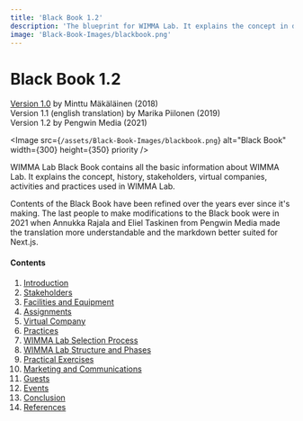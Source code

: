 ```yaml
---
title: 'Black Book 1.2'
description: 'The blueprint for WIMMA Lab. It explains the concept in detail: how virtual companies operate and what kind of practices are utilized, from daily routines to special events.'
image: 'Black-Book-Images/blackbook.png'
---
```


# Black Book 1.2

[Version 1.0](http://wimmalab.pages.labranet.jamk.fi/site/media/WIMMALab-BlackBook-1.0.ec5daf40.pdf) by Minttu Mäkäläinen (2018)  
Version 1.1 (english translation) by Marika Piilonen (2019)  
Version 1.2 by Pengwin Media (2021)

<Image src={`/assets/Black-Book-Images/blackbook.png`} alt="Black Book" width={300} height={350} priority />

WIMMA Lab Black Book contains all the basic information about WIMMA Lab. It explains the concept, history, stakeholders, virtual companies, activities and practices used in WIMMA Lab.  

Contents of the Black Book have been refined over the years ever since it's making. The last people to make modifications to the Black book were in 2021 when Annukka Rajala and Eliel Taskinen from Pengwin Media made the translation more understandable and the markdown better suited for Next.js.

#### Contents

1. [Introduction](/guides/Black-Book-en/01-Introduction)
2. [Stakeholders](/guides/Black-Book-en/02-Stakeholders)
3. [Facilities and Equipment](/guides/Black-Book-en/03-Facilities-and-Equipment)
4. [Assignments](/guides/Black-Book-en/04-Assigments)
5. [Virtual Company](/guides/Black-Book-en/05-Virtual-Company)
6. [Practices](/guides/Black-Book-en/06-Practices)
7. [WIMMA Lab Selection Process](/guides/Black-Book-en/07-WIMMA-Lab-Selection-Process)
8. [WIMMA Lab Structure and Phases](/guides/Black-Book-en/08-WIMMA-Lab-Structure-and-Phases)
9. [Practical Exercises](/guides/Black-Book-en/09-Practical-Exercises)
10. [Marketing and Communications](/guides/Black-Book-en/10-Marketing-and-Communications)
11. [Guests](/guides/Black-Book-en/11-Guests)
12. [Events](/guides/Black-Book-en/12-Events)
13. [Conclusion](/guides/Black-Book-en/13-Conclusion)
14. [References](/guides/Black-Book-en/14-references)
